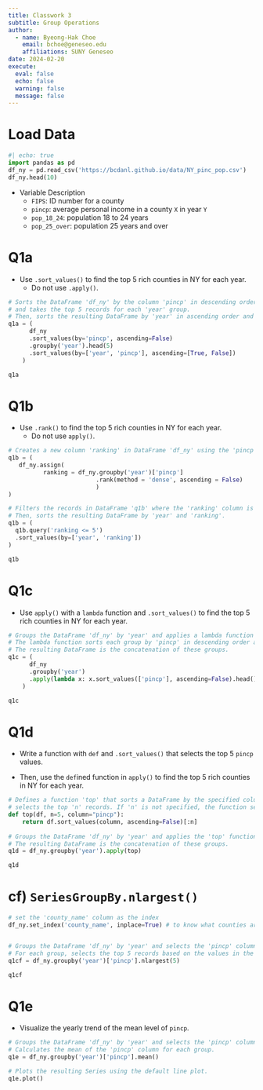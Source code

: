 ```yaml
---
title: Classwork 3
subtitle: Group Operations
author:
  - name: Byeong-Hak Choe
    email: bchoe@geneseo.edu
    affiliations: SUNY Geneseo
date: 2024-02-20
execute: 
  eval: false
  echo: false
  warning: false
  message: false
---
```

# Load Data

```python
#| echo: true
import pandas as pd
df_ny = pd.read_csv('https://bcdanl.github.io/data/NY_pinc_pop.csv')
df_ny.head(10)
```

-   Variable Description
    -   `FIPS`: ID number for a county
    -   `pincp`: average personal income in a county `X` in year `Y`
    -   `pop_18_24`: population 18 to 24 years
    -   `pop_25_over`: population 25 years and over

# Q1a

-   Use `.sort_values()` to find the top 5 rich counties in NY for each year.
    -   Do not use `.apply()`.

```python
# Sorts the DataFrame 'df_ny' by the column 'pincp' in descending order 
# and takes the top 5 records for each 'year' group.
# Then, sorts the resulting DataFrame by 'year' in ascending order and 'pincp' in descending order.
q1a = (
      df_ny
      .sort_values(by='pincp', ascending=False)
      .groupby('year').head(5)
      .sort_values(by=['year', 'pincp'], ascending=[True, False])
    )

q1a
```

# Q1b

-   Use `.rank()` to find the top 5 rich counties in NY for each year.
    -   Do not use `apply()`.

```python
# Creates a new column 'ranking' in DataFrame 'df_ny' using the 'pincp' column to calculate rankings within each 'year' group
q1b = (
   df_ny.assign(
          ranking = df_ny.groupby('year')['pincp']
                         .rank(method = 'dense', ascending = False)
                         )
)

# Filters the records in DataFrame 'q1b' where the 'ranking' column is less than or equal to 5.
# Then, sorts the resulting DataFrame by 'year' and 'ranking'.
q1b = (
  q1b.query('ranking <= 5')
  .sort_values(by=['year', 'ranking'])
)

q1b
```

# Q1c

-   Use `apply()` with a `lambda` function and `.sort_values()` to find the top 5 rich counties in NY for each year.

```python
# Groups the DataFrame 'df_ny' by 'year' and applies a lambda function on each group.
# The lambda function sorts each group by 'pincp' in descending order and selects the top 5 records.
# The resulting DataFrame is the concatenation of these groups.
q1c = (
      df_ny
      .groupby('year')
      .apply(lambda x: x.sort_values(['pincp'], ascending=False).head())
    )

q1c
```

# Q1d

-   Write a function with `def` and `.sort_values()` that selects the top 5 `pincp` values.

-   Then, use the `def`ined function in `apply()` to find the top 5 rich counties in NY for each year.

```python
# Defines a function 'top' that sorts a DataFrame by the specified column in descending order and 
# selects the top 'n' records. If 'n' is not specified, the function selects the top 5 records.
def top(df, n=5, column="pincp"):
    return df.sort_values(column, ascending=False)[:n]
  
# Groups the DataFrame 'df_ny' by 'year' and applies the 'top' function on each group.
# The resulting DataFrame is the concatenation of these groups.
q1d = df_ny.groupby('year').apply(top)

q1d
```

# cf) `SeriesGroupBy.nlargest()`

```python
# set the 'county_name' column as the index
df_ny.set_index('county_name', inplace=True) # to know what counties are corresponding to selected rows after `SeriesGroupBy.nlargest()` operation.


# Groups the DataFrame 'df_ny' by 'year' and selects the 'pincp' column of each group.
# For each group, selects the top 5 records based on the values in the 'pincp' column.
q1cf = df_ny.groupby('year')['pincp'].nlargest(5)

q1cf
```

# Q1e

-   Visualize the yearly trend of the mean level of `pincp`.

```python
# Groups the DataFrame 'df_ny' by 'year' and selects the 'pincp' column of each group.
# Calculates the mean of the 'pincp' column for each group.
q1e = df_ny.groupby('year')['pincp'].mean()

# Plots the resulting Series using the default line plot.
q1e.plot()

```
